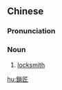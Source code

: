 {{also|锁匠}}
==Chinese==
{{zh-forms|s=锁匠}}

===Pronunciation===
{{zh-pron
|m=suǒjiàng,tl=y
|c=so2 zoeng6
|cat=n
}}

===Noun===
{{zh-noun}}

# [[locksmith]] {{gloss|lock maker}}

{{zh-cat|Occupations}}

[[hu:鎖匠]]